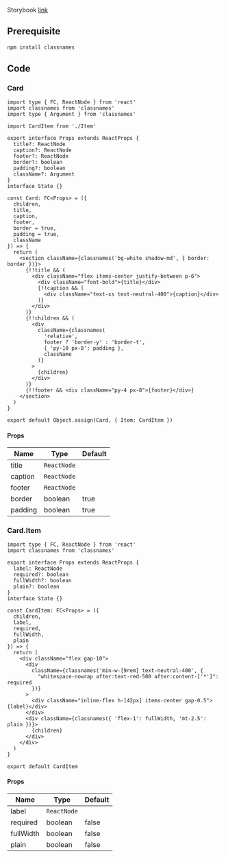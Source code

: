 
Storybook [link](https://components.kidow.me/?path=/story/data-display-card--default)

## Prerequisite

```bash npm2yarn
npm install classnames
```

## Code

### Card

```tsx title="components/Card/index.tsx"
import type { FC, ReactNode } from 'react'
import classnames from 'classnames'
import type { Argument } from 'classnames'

import CardItem from './Item'

export interface Props extends ReactProps {
  title?: ReactNode
  caption?: ReactNode
  footer?: ReactNode
  border?: boolean
  padding?: boolean
  className?: Argument
}
interface State {}

const Card: FC<Props> = ({
  children,
  title,
  caption,
  footer,
  border = true,
  padding = true,
  className
}) => {
  return (
    <section className={classnames('bg-white shadow-md', { border: border })}>
      {!!title && (
        <div className="flex items-center justify-between p-6">
          <div className="font-bold">{title}</div>
          {!!caption && (
            <div className="text-xs text-neutral-400">{caption}</div>
          )}
        </div>
      )}
      {!!children && (
        <div
          className={classnames(
            'relative',
            footer ? 'border-y' : 'border-t',
            { 'py-10 px-8': padding },
            className
          )}
        >
          {children}
        </div>
      )}
      {!!footer && <div className="py-4 px-8">{footer}</div>}
    </section>
  )
}

export default Object.assign(Card, { Item: CardItem })
```

#### Props

| Name    | Type        | Default |
| ------- | ----------- | ------- |
| title   | `ReactNode` |         |
| caption | `ReactNode` |         |
| footer  | `ReactNode` |         |
| border  | boolean     | true    |
| padding | boolean     | true    |

### Card.Item

```tsx title="components/Card/Item/index.tsx"
import type { FC, ReactNode } from 'react'
import classnames from 'classnames'

export interface Props extends ReactProps {
  label: ReactNode
  required?: boolean
  fullWidth?: boolean
  plain?: boolean
}
interface State {}

const CardItem: FC<Props> = ({
  children,
  label,
  required,
  fullWidth,
  plain
}) => {
  return (
    <div className="flex gap-10">
      <div
        className={classnames('min-w-[9rem] text-neutral-400', {
          "whitespace-nowrap after:text-red-500 after:content-['*']": required
        })}
      >
        <div className="inline-flex h-[42px] items-center gap-0.5">{label}</div>
      </div>
      <div className={classnames({ 'flex-1': fullWidth, 'mt-2.5': plain })}>
        {children}
      </div>
    </div>
  )
}

export default CardItem
```

#### Props

| Name             | Type        | Default |
| ---------------- | ----------- | ------- |
| label<Required/> | `ReactNode` |         |
| required         | boolean     | false   |
| fullWidth        | boolean     | false   |
| plain            | boolean     | false   |
